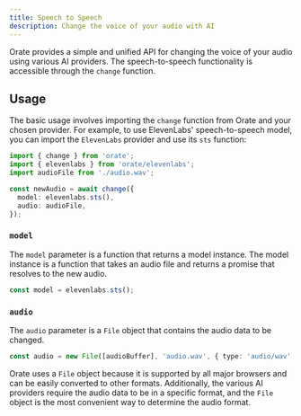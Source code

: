 ```yaml
---
title: Speech to Speech
description: Change the voice of your audio with AI
---
```


Orate provides a simple and unified API for changing the voice of your audio using various AI providers. The speech-to-speech functionality is accessible through the `change` function.

<SpeechToSpeechDemo />

## Usage

The basic usage involves importing the `change` function from Orate and your chosen provider. For example, to use ElevenLabs' speech-to-speech model, you can import the `ElevenLabs` provider and use its `sts` function:

```ts
import { change } from 'orate';
import { elevenlabs } from 'orate/elevenlabs';
import audioFile from './audio.wav';

const newAudio = await change({
  model: elevenlabs.sts(),
  audio: audioFile,
});
```

### `model`

The `model` parameter is a function that returns a model instance. The model instance is a function that takes an audio file and returns a promise that resolves to the new audio.

```ts
const model = elevenlabs.sts();
```

### `audio`

The `audio` parameter is a `File` object that contains the audio data to be changed.

```ts
const audio = new File([audioBuffer], 'audio.wav', { type: 'audio/wav' });
```

Orate uses a `File` object because it is supported by all major browsers and can be easily converted to other formats. Additionally, the various AI providers require the audio data to be in a specific format, and the `File` object is the most convenient way to determine the audio format.
